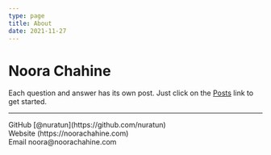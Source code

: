 ```yaml
---
type: page
title: About
date: 2021-11-27
---
```


# Noora Chahine

Each question and answer has its own post. Just click on the [Posts](/posts) link to get started.

---

<div>
  GitHub [@nuratun](https://github.com/nuratun) <br />
  Website (https://noorachahine.com)<br />
  Email noora@noorachahine.com
</div>
